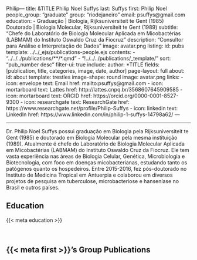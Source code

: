 Philip---
title: &TITLE Philip Noel Suffys
last: Suffys
first: Philip Noel
people_group: "graduate"
group: "riodejaneiro"
email: psuffys@gmail.com
education:
  - Graduação | Biologia, Rijksuniversiteit te Gent (1985) <br> Doutorado | Biologia Molecular, Rijksuniversiteit te Gent (1989)
subtitle: "Chefe do Laboratório de Biologia Molecular Aplicada em Micobactérias (LABMAM) do Instituto Oswaldo Cruz da Fiocruz"
description: "Consultor para Análise e Interpretação de Dados"
image: avatar.png
listing:
  id: pubs
  template: ../../_ejs/publications-people.ejs
  contents:
    - "../../../publications/**/*.qmd"
    - "!../../../publications/_template/"
  sort: "pub_number desc"
  filter-ui: true
  include:
    author: *TITLE
  fields: [publication, title, categories, image, date, author]
page-layout: full
about:
  id: about
  template: trestles
  image-shape: round
  image: avatar.png
  links:
    - icon: envelope
      text: Email
      href: mailto:psuffys@gmail.com
    - icon: mortarboard
      text: Lattes
      href: http://lattes.cnpq.br/3568607645909585
    - icon: mortarboard
      text: ORCID
      href: https://orcid.org/0000-0001-8527-9300
    - icon: researchgate
      text: ResearchGate
      href: https://www.researchgate.net/profile/Philip-Suffys
    - icon: linkedin
      text: LinkedIn
      href: https://www.linkedin.com/in/philip-1-suffys-14798a62/
---

<hr>

:::{#about}

Dr. Philip Noel Suffys possui graduação em Biologia pela Rijksuniversiteit te Gent (1985) e doutorado em Biologia Molecular pela mesma instituição (1989). Atualmente é chefe do Laboratório de Biologia Molecular Aplicada em Micobactérias (LABMAM) do Instituto Oswaldo Cruz da Fiocruz. Ele tem vasta experiência nas áreas de Biologia Celular, Genética, Microbiologia e Biotecnologia, com foco em doenças micobacterianas, estudando tanto os patógenos quanto os hospedeiros. Entre 2015-2016, fez pós-doutorado no Instituto de Medicina Tropical em Antuerpia e colaborou em diversos projetos de pesquisa em tuberculose, microbacteriose e hanseníase no Brasil e outros países.

## Education
{{< meta education >}}

<br>

:::

## {{< meta first >}}'s Group Publications

:::{#pubs}
:::
